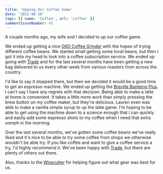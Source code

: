 ```yaml
---
title: 'Upping Our Coffee Game'
date: '2022-08-18'
tags: [{ name: 'Coffee', url: 'coffee' }]
commentIssueNumber: 45
---
```


A couple months ago, my wife and I decided to up our coffee game.

We ended up getting a nice [OXO Coffee Grinder](https://www.oxo.com/conical-burr-coffee-grinder.html) with the hopes of trying different coffee beans. We started small getting some local beans, but then I got it into my head to look into a coffee subscription service. We ended up going with [Trade](https://www.drinktrade.com/) and for the last several months have been getting a new bag delivered to us every other week from various roasters from across the country.

I'd like to say it stopped there, but then we decided it would be a good time to get an espresso machine. We ended up getting the [Breville Bambino Plus](https://www.breville.com/us/en/products/espresso/bes500.html). I can't say I have any regrets with that decision. Being able to make a latte at home is convenient. It takes a little more work than simply pressing the brew button on my coffee maker, but they're delicious. Lauren even was able to make a vanilla simple syrup to up the latte game. I'm hoping to be able to get using the machine down to a science enough that I can quickly and easily add some espresso shots to my coffee when I need that extra oomph in the morning.

Over the last several months, we've gotten some coffee beans we've really liked and it's nice to be able to try some coffee from shops we otherwise wouldn't be able try. If you like coffee and want to give a coffee service a try, I'd highly recommend it. We've been happy with [Trade](https://www.drinktrade.com/), but there are plenty of others out there.

Also, thanks to the [Wirecutter](https://www.nytimes.com/wirecutter/) for helping figure out what gear was best for us.